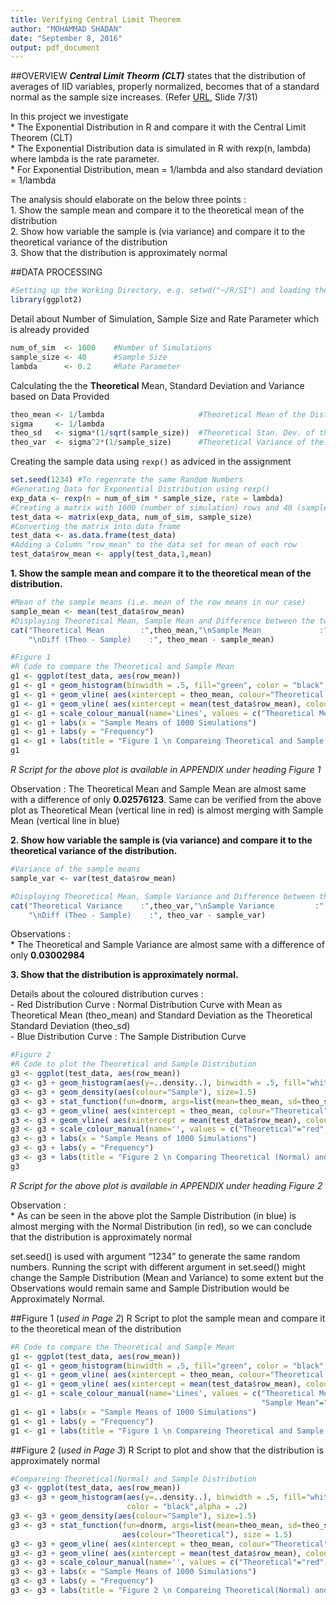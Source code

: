 ```yaml
---
title: Verifying Central Limit Theorem
author: "MOHAMMAD SHADAN"
date: "September 8, 2016"
output: pdf_document
---
```


##OVERVIEW
***Central Limit Theorm (CLT)*** states that the distribution of averages of IID variables, properly normalized, becomes that of a standard normal as the sample size increases. (Refer [URL](https://github.com/bcaffo/courses/blob/master/06_StatisticalInference/07_Asymptopia/index.pdf), Slide 7/31)

In this project we investigate     
* The Exponential Distribution in R and compare it with the Central Limit Theorem (CLT)  
* The Exponential Distribution data is simulated in R with rexp(n, lambda) where lambda is the rate parameter.  
* For Exponential Distribution, mean = 1/lambda and also standard deviation = 1/lambda  

The analysis should elaborate on the below three points :  
1. Show the sample mean and compare it to the theoretical mean of the distribution  
2. Show how variable the sample is (via variance) and compare it to the theoretical variance of the distribution  
3. Show that the distribution is approximately normal  

##DATA PROCESSING
```r
#Setting up the Working Directory, e.g. setwd("~/R/SI") and loading the required packages
library(ggplot2)
```
Detail about Number of Simulation, Sample Size and Rate Parameter which is already provided
```r
num_of_sim  <- 1000    #Number of Simulations
sample_size <- 40      #Sample Size
lambda      <- 0.2     #Rate Parameter
```
Calculating the the **Theoretical** Mean, Standard Deviation and Variance based on Data Provided
```r
theo_mean <- 1/lambda                     #Theoretical Mean of the Distribution
sigma     <- 1/lambda
theo_sd   <- sigma*(1/sqrt(sample_size))  #Theoretical Stan. Dev. of the Distribution
theo_var  <- sigma^2*(1/sample_size)      #Theoretical Variance of the Distribution
```
Creating the sample data using `rexp()` as adviced in the assignment
```r
set.seed(1234) #To regenrate the same Random Numbers
#Generating Data for Exponential Distribution using rexp()
exp_data <- rexp(n = num_of_sim * sample_size, rate = lambda)
#Creating a matrix with 1000 (number of simulation) rows and 40 (sample size) columns
test_data <- matrix(exp_data, num_of_sim, sample_size)
#Converting the matrix into data frame
test_data <- as.data.frame(test_data)
#Adding a Column "row_mean" to the data set for mean of each row
test_data$row_mean <- apply(test_data,1,mean)
```

**1. Show the sample mean and compare it to the theoretical mean of the distribution.**  
```r
#Mean of the sample means (i.e. mean of the row means in our case)
sample_mean <- mean(test_data$row_mean)
#Displaying Theoretical Mean, Sample Mean and Difference between the two
cat("Theoretical Mean        :",theo_mean,"\nSample Mean             :", sample_mean,
    "\nDiff (Theo - Sample)    :", theo_mean - sample_mean)
```

```r
#Figure 1
#R Code to compare the Theoretical and Sample Mean
g1 <- ggplot(test_data, aes(row_mean)) 
g1 <- g1 + geom_histogram(binwidth = .5, fill="green", color = "black",alpha = .2)
g1 <- g1 + geom_vline( aes(xintercept = theo_mean, colour="Theoretical Mean"))
g1 <- g1 + geom_vline( aes(xintercept = mean(test_data$row_mean), colour="Sample Mean"))
g1 <- g1 + scale_colour_manual(name='Lines', values = c("Theoretical Mean"="red", "Sample Mean"="blue"))
g1 <- g1 + labs(x = "Sample Means of 1000 Simulations")
g1 <- g1 + labs(y = "Frequency")
g1 <- g1 + labs(title = "Figure 1 \n Compareing Theoretical and Sample Mean")
g1
```
*R Script for the above plot is available in APPENDIX under heading Figure 1*

Observation : The Theoretical Mean and Sample Mean are almost same with a difference of only **0.02576123**. Same can be verified from the above plot as Theoretical Mean (vertical line in red) is almost merging with Sample Mean (vertical line in blue)

**2. Show how variable the sample is (via variance) and compare it to the theoretical variance of the distribution.**    

```r
#Variance of the sample means
sample_var <- var(test_data$row_mean)

#Displaying Theoretical Mean, Sample Variance and Difference between the two
cat("Theoretical Variance    :",theo_var,"\nSample Variance         :", sample_var, 
    "\nDiff (Theo - Sample)    :", theo_var - sample_var)


```
Observations :  
* The Theoretical and Sample Variance  are almost same with a difference of only  **0.03002984**   
 

**3. Show that the distribution is approximately normal.**  

Details about the coloured distribution curves :  
- Red Distribution Curve : Normal Distribution Curve with Mean as Theoretical Mean (theo_mean) and Standard Deviation as the Theoretical Standard Deviation (theo_sd)   
- Blue Distribution Curve : The Sample Distribution Curve   

```r
#Figure 2
#R Code to plot the Theoretical and Sample Distribution
g3 <- ggplot(test_data, aes(row_mean)) 
g3 <- g3 + geom_histogram(aes(y=..density..), binwidth = .5, fill="white", color = "black",alpha = .2)
g3 <- g3 + geom_density(aes(colour="Sample"), size=1.5)
g3 <- g3 + stat_function(fun=dnorm, args=list(mean=theo_mean, sd=theo_sd), aes(colour="Theoretical"), size = 1.5)
g3 <- g3 + geom_vline( aes(xintercept = theo_mean, colour="Theoretical"))
g3 <- g3 + geom_vline( aes(xintercept = mean(test_data$row_mean), colour="Sample"))
g3 <- g3 + scale_colour_manual(name='', values = c("Theoretical"="red", "Sample"="blue"))
g3 <- g3 + labs(x = "Sample Means of 1000 Simulations")
g3 <- g3 + labs(y = "Frequency")
g3 <- g3 + labs(title = "Figure 2 \n Comparing Theoretical (Normal) and Sample Distribution")
g3

```
*R Script for the above plot is available in APPENDIX under heading Figure 2*  

Observation :   
* As can be seen in the above plot the Sample Distribution (in blue) is almost merging with the Normal Distribution (in red), so we can conclude that the distribution is approximately normal


\newpage
\begin{center}
APPENDIX
\end{center}

set.seed() is used with argument "1234" to generate the same random numbers. Running the script with different  argument in set.seed() might change the Sample Distribution (Mean and Variance) to some extent but the Observations would remain same and Sample Distribution would be Approximately Normal.

##Figure 1 (*used in Page 2*)
R Script to plot the sample mean and compare it to the theoretical mean of the distribution
```r
#R Code to compare the Theoretical and Sample Mean
g1 <- ggplot(test_data, aes(row_mean)) 
g1 <- g1 + geom_histogram(binwidth = .5, fill="green", color = "black",alpha = .2)
g1 <- g1 + geom_vline( aes(xintercept = theo_mean, colour="Theoretical Mean"))
g1 <- g1 + geom_vline( aes(xintercept = mean(test_data$row_mean), colour="Sample Mean"))
g1 <- g1 + scale_colour_manual(name='Lines', values = c("Theoretical Mean"="red", 
                                                        "Sample Mean"="blue"))
g1 <- g1 + labs(x = "Sample Means of 1000 Simulations")
g1 <- g1 + labs(y = "Frequency")
g1 <- g1 + labs(title = "Figure 1 \n Compareing Theoretical and Sample Mean")
```


##Figure 2 (*used in Page 3*)
R Script to plot and show that the distribution is approximately normal
```r
#Compareing Theoretical(Normal) and Sample Distribution
g3 <- ggplot(test_data, aes(row_mean)) 
g3 <- g3 + geom_histogram(aes(y=..density..), binwidth = .5, fill="white", 
                          color = "black",alpha = .2)
g3 <- g3 + geom_density(aes(colour="Sample"), size=1.5)
g3 <- g3 + stat_function(fun=dnorm, args=list(mean=theo_mean, sd=theo_sd), 
                         aes(colour="Theoretical"), size = 1.5)
g3 <- g3 + geom_vline( aes(xintercept = theo_mean, colour="Theoretical"))
g3 <- g3 + geom_vline( aes(xintercept = mean(test_data$row_mean), colour="Sample"))
g3 <- g3 + scale_colour_manual(name='', values = c("Theoretical"="red", "Sample"="blue"))
g3 <- g3 + labs(x = "Sample Means of 1000 Simulations")
g3 <- g3 + labs(y = "Frequency")
g3 <- g3 + labs(title = "Figure 2 \n Compareing Theoretical(Normal) and Sample Distribution")
```